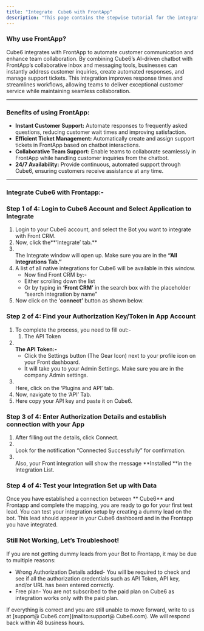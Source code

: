 ```yaml
---
title: "Integrate  Cube6 with FrontApp"
description: "This page contains the stepwise tutorial for the integration with  Cube6"
---
```


### **Why use FrontApp?**

 Cube6 integrates with FrontApp to automate customer communication and enhance team collaboration. By combining  Cube6’s AI-driven chatbot with FrontApp’s collaborative inbox and messaging tools, businesses can instantly address customer inquiries, create automated responses, and manage support tickets. This integration improves response times and streamlines workflows, allowing teams to deliver exceptional customer service while maintaining seamless collaboration.

---

### **Benefits of using FrontApp:**

- **Instant Customer Support:** Automate responses to frequently asked questions, reducing customer wait times and improving satisfaction.
- **Efficient Ticket Management:** Automatically create and assign support tickets in FrontApp based on chatbot interactions.
- **Collaborative Team Support:** Enable teams to collaborate seamlessly in FrontApp while handling customer inquiries from the chatbot.
- **24/7 Availability:** Provide continuous, automated support through  Cube6, ensuring customers receive assistance at any time.

---

### **Integrate  Cube6 with Frontapp:-**

### **Step 1 of 4: Login to  Cube6 Account and Select Application to Integrate**

1. Login to your  Cube6 account, and select the Bot you want to integrate with Front CRM.
2. Now, click the**‘Integrate’ tab.** 
3. \
   The Integrate window will open up. Make sure you are in the **“All Integrations Tab.”**
4. A list of all native integrations for  Cube6 will be available in this window.
   - Now find Front CRM by:-
   - Either scrolling down the list
   - Or by typing in **‘**Front CRM**’** in the search box with the placeholder “search integration by name”
5. Now click on the ‘**connect’** button as shown below.

### **Step 2 of 4: Find your Authorization Key/Token in App Account**

1. To complete the process, you need to fill out:-
   1. The API Token
2. **\
   The API Token:-**
   - Click the Settings button (The Gear Icon) next to your profile icon on your Front dashboard.
   - It will take you to your Admin Settings. Make sure you are in the company Admin settings.
3. \
   Here, click on the ‘Plugins and API’ tab.
4. Now, navigate to the ‘API’ Tab.
5. Here copy your API key and paste it on  Cube6.

### **Step 3 of 4: Enter Authorization Details and establish connection with your App**

1. After filling out the details, click Connect.
2. \
   Look for the notification “Connected Successfully” for confirmation.
3. \
   Also, your Front integration will show the message **Installed **in the Integration List.

### **Step 4 of 4: Test your Integration Set up with Data**

Once you have established a connection between ** Cube6** and Frontapp and complete the mapping, you are ready to go for your first test lead. You can test your integration setup by creating a dummy lead on the bot. This lead should appear in your  Cube6 dashboard and in the Frontapp you have integrated.

### **Still Not Working, Let’s Troubleshoot\!**

If you are not getting dummy leads from your Bot to Frontapp, it may be due to multiple reasons:

- Wrong Authorization Details added- You will be required to check and see if all the authorization credentials such as API Token, API key, and/or URL has been entered correctly.
- Free plan- You are not subscribed to the paid plan on  Cube6 as integration works only with the paid plan.

If everything is correct and you are still unable to move forward, write to us at [support@ Cube6.com](mailto:support@ Cube6.com). We will respond back within 48 business hours.